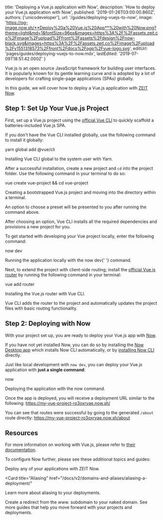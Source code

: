 
  title: 'Deploying a Vue.js application with Now',
  description: 'How to deploy your Vue.js application with Now',
  published: '2019-01-26T03:00:00.860Z',
  authors: ['unicodeveloper'],
  url: '/guides/deploying-vuejs-to-now',
  image:
    'https://og-image.now.sh/**Deploy%20a%20Vue.js%20App**%20with%20Now.png?theme=light&md=1&fontSize=96px&images=https%3A%2F%2Fassets.zeit.co%2Fimage%2Fupload%2Ffront%2Fassets%2Fdesign%2Fnow-black.svg&images=https%3A%2F%2Fassets.zeit.co%2Fimage%2Fupload%2Fv1551318573%2Ffront%2Fdocs%2Fogp%2Fvue-logo.svg',
  editUrl: 'pages/guides/deploying-vuejs-to-now.mdx',
  lastEdited: '2019-07-09T18:51:42.000Z'
}

Vue.js is an open source JavaScript framework for building user interfaces. It is popularly known for its gentle learning curve and is adopted by a lot of developers for crafting single-page applications (SPAs) globally.

In this guide, we will cover how to deploy a Vue.js application with [ZEIT Now](/docs/v2).

## Step 1: Set Up Your Vue.js Project

First, set up a Vue.js project using the [official Vue CLI](https://cli.vuejs.org/guide/) to quickly scaffold a batteries-included Vue.js SPA.

If you don't have the Vue CLI installed globally, use the following command to install it globally:

<TerminalInput>yarn global add @vue/cli</TerminalInput>
<Caption>Installing Vue CLI global to the system user with <GenericLink href="https://yarnpkg.com">Yarn</GenericLink>.</Caption>

After a successful installation, create a new project and `cd` into the project folder. Use the following command in your terminal to do so:

<TerminalInput>vue create vue-project && cd vue-project</TerminalInput>
<Caption>Creating a bootstrapped Vue.js project and moving into the directory within a terminal.</Caption>

An option to choose a preset will be presented to you after running the command above.

After choosing an option, Vue CLI installs all the required dependencies and provisions a new project for you.

To get started with developing your Vue project locally, enter the following command:

<TerminalInput>now dev</TerminalInput>
<Caption>
  Running the application locally with the <InlineCode>now dev</InlineCode>{' '}
  command.
</Caption>

Next, to extend the project with client-side routing; install the [official Vue.js router](https://router.vuejs.org/) by running the following command in your terminal:

<TerminalInput>vue add router</TerminalInput>
<Caption>Installing the Vue.js router with Vue CLI.</Caption>

Vue CLI adds the router to the project and automatically updates the project files with basic routing functionality.

## Step 2: Deploying with Now

With your project set up, you are ready to deploy your Vue.js app with [Now](/now).

If you have not yet installed Now, you can do so by installing the [Now Desktop app](/docs/v2/getting-started/installation/#now-desktop) which installs Now CLI automatically, or by [installing Now CLI](/docs/v2/getting-started/installation/#now-cli) directly.

Just like local development with `now dev`, you can deploy your Vue.js application with **just a single command**:

<TerminalInput>now</TerminalInput>

<Caption>
  Deploying the application with the <InlineCode>now</InlineCode> command.
</Caption>

Once the app is deployed, you will receive a deployment URL similar to the following: <https://my-vue-project-ro3oxryae.now.sh/>

You can see that routes were successful by going to the generated `/about` route directly: <https://my-vue-project-ro3oxryae.now.sh/about>

## Resources

For more information on working with Vue.js, please refer to [their documentation](https://vuejs.org/v2/guide/).

To configure Now further, please see these additional topics and guides:

<Card title="Deploying Basics" href="/docs/v2/deployments/basics">
  Deploy any of your applications with ZEIT Now.
</Card>

<Card
  title="Aliasing"
  href="/docs/v2/domains-and-aliases/aliasing-a-deployment/"
>
  Learn more about aliasing to your deployments.
</Card>

<Card title="www. Redirect" href="/guides/redirect-from-www">
  Create a redirect from the www. subdomain to your naked domain.
</Card>

<Card title="More Guides" href="/guides">
  See more guides that help you move forward with your projects and deployments.
</Card>

